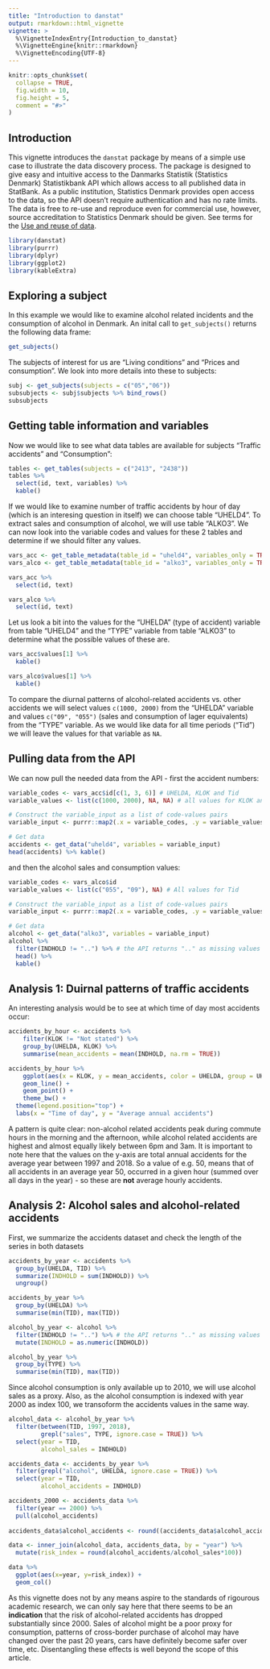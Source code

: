 ```yaml
---
title: "Introduction to danstat"
output: rmarkdown::html_vignette
vignette: >
  %\VignetteIndexEntry{Introduction_to_danstat}
  %\VignetteEngine{knitr::rmarkdown}
  %\VignetteEncoding{UTF-8}
---
```


```r
knitr::opts_chunk$set(
  collapse = TRUE,
  fig.width = 10,
  fig.height = 5,
  comment = "#>"
)
```

## Introduction

This vignette introduces the `danstat` package by means of a simple use case to illustrate the data discovery process. The package is designed to give easy and intuitive access to the Danmarks Statistik (Statistics Denmark) Statistikbank API which allows access to all published data in StatBank. As a public institution, Statistics Denmark provides open access to the data, so the API doesn't require authentication and has no rate limits. The data is free to re-use and reproduce even for commercial use, however, source accreditation to Statistics Denmark should be given. See terms for the [Use and reuse of data](https://www.dst.dk/en/OmDS/omweb).

```r
library(danstat)
library(purrr)
library(dplyr)
library(ggplot2)
library(kableExtra)
```

## Exploring a subject

In this example we would like to examine alcohol related incidents and the consumption of alcohol in Denmark. An inital call to `get_subjects()` returns the following data frame:

```r
get_subjects()
```
The subjects of interest for us are "Living conditions" and "Prices and consumption". We look into more details into these to subjects:
```r
subj <- get_subjects(subjects = c("05","06"))
subsubjects <- subj$subjects %>% bind_rows()
subsubjects
```

## Getting table information and variables

Now we would like to see what data tables are available for subjects "Traffic accidents" and "Consumption":
```r
tables <- get_tables(subjects = c("2413", "2438")) 
tables %>% 
  select(id, text, variables) %>% 
  kable()
```

If we would like to examine number of traffic accidents by hour of day (which is an interesing question in itself) we can choose table "UHELD4". To extract sales and consumption of alcohol, we will use table "ALKO3". We can now look into the variable codes and values for these 2 tables and determine if we should filter any values.
```r
vars_acc <- get_table_metadata(table_id = "uheld4", variables_only = TRUE)
vars_alco <- get_table_metadata(table_id = "alko3", variables_only = TRUE)

vars_acc %>% 
  select(id, text)

vars_alco %>% 
  select(id, text)
```

Let us look a bit into the values for the "UHELDA" (type of accident) variable from table "UHELD4" and the "TYPE" variable from table "ALKO3" to determine what the possible values of these are.
```r
vars_acc$values[1] %>% 
  kable()

vars_alco$values[1] %>% 
  kable()
```

To compare the diurnal patterns of alcohol-related accidents vs. other accidents we will select values `c(1000, 2000)` from the "UHELDA" variable and values `c("09", "055")` (sales and consumption of lager equivalents) from the "TYPE" variable. As we would like data for all time periods ("Tid") we will leave the values for that variable as `NA`. 

## Pulling data from the API

We can now pull the needed data from the API - first the accident numbers:
```r
variable_codes <- vars_acc$id[c(1, 3, 6)] # UHELDA, KLOK and Tid
variable_values <- list(c(1000, 2000), NA, NA) # all values for KLOK and Tid

# Construct the variable_input as a list of code-values pairs
variable_input <- purrr::map2(.x = variable_codes, .y = variable_values, .f = ~list(code = .x, values = .y))

# Get data 
accidents <- get_data("uheld4", variables = variable_input)
head(accidents) %>% kable()
```

and then the alcohol sales and consumption values:
```r
variable_codes <- vars_alco$id 
variable_values <- list(c("055", "09"), NA) # All values for Tid

# Construct the variable_input as a list of code-values pairs
variable_input <- purrr::map2(.x = variable_codes, .y = variable_values, .f = ~list(code = .x, values = .y))

# Get data 
alcohol <- get_data("alko3", variables = variable_input)
alcohol %>% 
  filter(INDHOLD != "..") %>% # the API returns ".." as missing values
  head() %>% 
  kable()
```

## Analysis 1: Duirnal patterns of traffic accidents

An interesting analysis would be to see at which time of day most accidents occur:
```r
accidents_by_hour <- accidents %>%
	filter(KLOK != "Not stated") %>%
	group_by(UHELDA, KLOK) %>%
	summarise(mean_accidents = mean(INDHOLD, na.rm = TRUE))

accidents_by_hour %>%
	ggplot(aes(x = KLOK, y = mean_accidents, color = UHELDA, group = UHELDA)) +
	geom_line() +
	geom_point() +
	theme_bw() + 
  theme(legend.position="top") +
  labs(x = "Time of day", y = "Average annual accidents")
```

A pattern is quite clear: non-alcohol related accidents peak during commute hours in the morning and the afternoon, while alcohol related accidents are highest and almost equally likely between 6pm and 3am. It is important to note here that the values on the y-axis are total annual accidents for the average year between 1997 and 2018. So a value of e.g. 50, means that of all accidents in an average year 50, occurred in a given hour (summed over all days in the year) - so these are **not** average hourly accidents.

## Analysis 2: Alcohol sales and alcohol-related accidents

First, we summarize the accidents dataset and check the length of the series in both datasets
```r
accidents_by_year <- accidents %>% 
  group_by(UHELDA, TID) %>% 
  summarize(INDHOLD = sum(INDHOLD)) %>% 
  ungroup()

accidents_by_year %>%
  group_by(UHELDA) %>% 
  summarise(min(TID), max(TID))

alcohol_by_year <- alcohol %>% 
  filter(INDHOLD != "..") %>% # the API returns ".." as missing values
  mutate(INDHOLD = as.numeric(INDHOLD))

alcohol_by_year %>%
  group_by(TYPE) %>% 
  summarise(min(TID), max(TID))
```

Since alcohol consumption is only available up to 2010, we will use alcohol sales as a proxy. Also, as the alcohol consumption is indexed with year 2000 as index 100, we transoform the accidents values in the same way.

```r

alcohol_data <- alcohol_by_year %>% 
  filter(between(TID, 1997, 2018),
         grepl("sales", TYPE, ignore.case = TRUE)) %>% 
  select(year = TID,
         alcohol_sales = INDHOLD)

accidents_data <- accidents_by_year %>% 
  filter(grepl("alcohol", UHELDA, ignore.case = TRUE)) %>% 
  select(year = TID,
         alcohol_accidents = INDHOLD)

accidents_2000 <- accidents_data %>% 
  filter(year == 2000) %>% 
  pull(alcohol_accidents)
  
accidents_data$alcohol_accidents <- round((accidents_data$alcohol_accidents/accidents_2000)*100)

data <- inner_join(alcohol_data, accidents_data, by = "year") %>% 
  mutate(risk_index = round(alcohol_accidents/alcohol_sales*100))

data %>% 
  ggplot(aes(x=year, y=risk_index)) +
  geom_col()
```
As this vignette does not by any means aspire to the standards of rigourous academic research, we can only say here that there seems to be an **indication** that the risk of alcohol-related accidents has dropped substantially since 2000. Sales of alcohol might be a poor proxy for consumption, patterns of cross-border purchase of alcohol may have changed over the past 20 years, cars have definitely become safer over time, etc. Disentangling these effects is well beyond the scope of this article.
